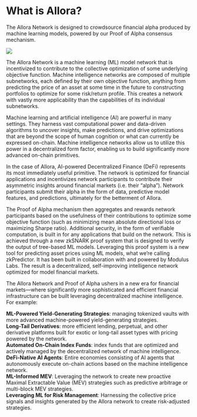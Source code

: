 # What is Allora?

The Allora Network is designed to crowdsource financial alpha produced by machine learning models, powered by our Proof of Alpha consensus mechanism.

<img src="https://files.readme.io/d7ed5e8-allora_diagram_2.png"></img>

​​The Allora Network is a machine learning (ML) model network that is incentivized to contribute to the collective optimization of some underlying objective function. Machine intelligence networks are composed of multiple subnetworks, each defined by their own objective function, anything from predicting the price of an asset at some time in the future to constructing portfolios to optimize for some risk/return profile. This creates a network with vastly more applicability than the capabilities of its individual subnetworks.

Machine learning and artificial intelligence (AI) are powerful in many settings. They harness vast computational power and data-driven algorithms to uncover insights, make predictions, and drive optimizations that are beyond the scope of human cognition or what can currently be expressed on-chain. Machine intelligence networks allow us to utilize this power in a decentralized form factor, enabling us to build significantly more advanced on-chain primitives.

In the case of Allora, AI-powered Decentralized Finance (DeFi) represents its most immediately useful primitive. The network is optimized for financial applications and incentivizes network participants to contribute their asymmetric insights around financial markets (i.e. their “alpha”). Network participants submit their alpha in the form of data, predictive model features, and predictions, ultimately for the betterment of Allora.

The Proof of Alpha mechanism then aggregates and rewards network participants based on the usefulness of their contributions to optimize some objective function (such as minimizing mean absolute directional loss or maximizing Sharpe ratio). Additional security, in the form of verifiable computation, is built in for any applications that build on the network. This is achieved through a new zkSNARK proof system that is designed to verify the output of tree-based ML models. Leveraging this proof system is a new tool for predicting asset prices using ML models, what we’re calling zkPredictor. It has been built in collaboration with and powered by Modulus Labs. The result is a decentralized, self-improving intelligence network optimized for model financial markets.

The Allora Network and Proof of Alpha ushers in a new era for financial markets––where significantly more sophisticated and efficient financial infrastructure can be built leveraging decentralized machine intelligence. For example:

**ML-Powered Yield-Generating Strategies**: managing tokenized vaults with more advanced machine-powered yield-generating strategies.  
**Long-Tail Derivatives**: more efficient lending, perpetual, and other derivative platforms built for exotic or long-tail asset types with pricing powered by the network.  
**Automated On-Chain Index Funds**: index funds that are optimized and actively managed by the decentralized network of machine intelligence.  
**DeFi-Native AI Agents**: Entire economies consisting of AI agents that autonomously execute on-chain actions based on the machine intelligence network.  
**ML-Informed MEV**: Leveraging the network to create new proactive Maximal Extractable Value (MEV) strategies such as predictive arbitrage or multi-block MEV strategies.  
**Leveraging ML for Risk Management**: Harnessing the collective price signals and insights generated by the Allora network to create risk-adjusted strategies.

